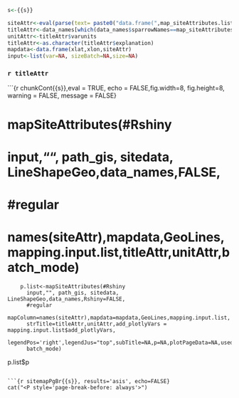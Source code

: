 
```r
s<-{{s}}

siteAttr<-eval(parse(text= paste0("data.frame(",map_siteAttributes.list[s],"=sitedata$",map_siteAttributes.list[s],")")))
titleAttr<-data_names[which(data_names$sparrowNames==map_siteAttributes.list[s]),]
unitAttr<-titleAttr$varunits
titleAttr<-as.character(titleAttr$explanation)
mapdata<-data.frame(xlat,xlon,siteAttr)
input<-list(var=NA, sizeBatch=NA,size=NA)
```

### `r titleAttr`
```{r chunkCont{{s}},eval = TRUE, echo = FALSE,fig.width=8, fig.height=8, warning = FALSE, message = FALSE}

# mapSiteAttributes(#Rshiny
#   input,"", path_gis, sitedata, LineShapeGeo,data_names,FALSE,
#   #regular
#   names(siteAttr),mapdata,GeoLines,mapping.input.list,titleAttr,unitAttr,batch_mode)
        p.list<-mapSiteAttributes(#Rshiny
          input,"", path_gis, sitedata, LineShapeGeo,data_names,Rshiny=FALSE,
          #regular
          mapColumn=names(siteAttr),mapdata=mapdata,GeoLines,mapping.input.list,
          strTitle=titleAttr,unitAttr,add_plotlyVars = mapping.input.list$add_plotlyVars,
          legendPos='right',legendJus="top",subTitle=NA,p=NA,plotPageData=NA,usedColors=NA,
          batch_mode)
p.list$p

```

```{r sitemapPgBr{{s}}, results='asis', echo=FALSE}
cat("<P style='page-break-before: always'>") 
```
